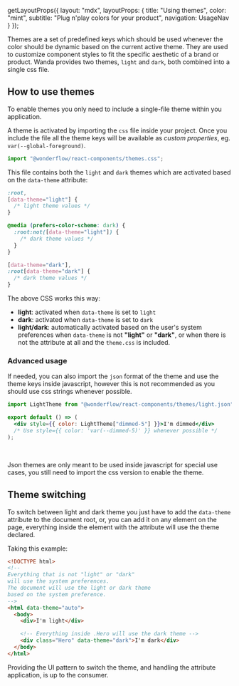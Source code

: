 
  getLayoutProps({
    layout: "mdx",
    layoutProps: {
      title: "Using themes",
      color: "mint",
      subtitle: "Plug n'play colors for your product",
      navigation: UsageNav
    }
  });

Themes are a set of predefined keys which should be used whenever the color should be dynamic based on the current active theme. They are used to customize component styles to fit the specific aesthetic of a brand or product.
Wanda provides two themes, `light` and `dark`, both combined into a single css file.

## How to use themes

To enable themes you only need to include a single-file theme within you application.

A theme is activated by importing the `css` file inside your project. Once you include the file all the theme keys will be available as _custom properties_, eg. `var(--global-foreground)`.

```js
import "@wonderflow/react-components/themes.css";
```

This file contains both the `light` and `dark` themes which are activated based on the `data-theme` attribute:

```css
:root,
[data-theme="light"] {
  /* light theme values */
}

@media (prefers-color-scheme: dark) {
  :root:not([data-theme="light"]) {
    /* dark theme values */
  }
}

[data-theme="dark"],
:root[data-theme="dark"] {
  /* dark theme values */
}
```

The above CSS works this way:

- **light**: activated when `data-theme` is set to `light`
- **dark**: activated when `data-theme` is set to `dark`
- **light/dark**: automatically activated based on the user's system preferences when `data-theme` is not **"light"** or **"dark"**, or when there is not the attribute at all and the `theme.css` is included.

### Advanced usage

If needed, you can also import the `json` format of the theme and use the theme keys inside javascript, however this is not recommended as you should use css strings whenever possible.

```jsx
import LightTheme from "@wonderflow/react-components/themes/light.json";

export default () => (
  <div style={{ color: LightTheme["dimmed-5"] }}>I'm dimmed</div>
  /* Use style={{ color: 'var(--dimmed-5)' }} whenever possible */
);
```

<br />

<Snackbar kind="warning" title="Keep in mind">Json themes are only meant to be used inside javascript for special use cases, you still need to import the css version to enable the theme.</Snackbar>

## Theme switching

To switch between light and dark theme you just have to add the `data-theme` attribute to the document root, or, you can add it on any element on the page, everything inside the element with the attribute will use the theme declared.

Taking this example:

```html
<!DOCTYPE html>
<!--
Everything that is not "light" or "dark"
will use the system preferences.
The document will use the light or dark theme
based on the system preference.
-->
<html data-theme="auto">
  <body>
    <div>I'm light</div>

    <!-- Everything inside .Hero will use the dark theme -->
    <div class="Hero" data-theme="dark">I'm dark</div>
  </body>
</html>
```

Providing the UI pattern to switch the theme, and handling the attribute application, is up to the consumer.
